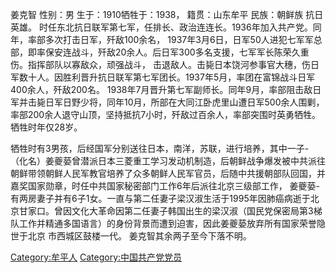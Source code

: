 {{multiple issues|
{{copyedit|time=2013-04-19T10:56:17+00:00}}
{{unreferenced|time=2013-04-19T10:56:17+00:00}}
}}
姜克智
性别：男    生于：1910牺牲于：1938， 籍贯：山东牟平 民族：朝鲜族   抗日英雄。
时任东北抗日联军第七军，任排长、政治连连长。1936年加入共产党。同年，率部多次打击日军，歼敌100余名， 1937年3月6日，日军50人进犯七军军总部，即率保安连战斗，歼敌20余人。后日军300多名支援，七军军长陈荣久重伤。指挥部队以寡敌众，顽强战斗， 击退敌人。击毙日本饶河参事官大穗，伤日军数十人。因胜利晋升抗日联军第七军团长。1937年5月，率团在富锦战斗日军400余人，歼敌200名。 1938年7月晋升第七军副师长。同年9月，率部阻击敌日军并击毙日军日野少将，同年10月，所部在大同江卧虎里山遭日军500余人围剿，率部200余人退守山顶，坚持抵抗7小时，歼敌过百余人，率部突围时英勇牺牲。牺牲时年仅28岁。

牺牲时有3男孩，后经国军分别送往日本，南洋，苏联，进行培养，其中一子-（化名）姜夔蒆曾潜派日本三菱重工学习发动机制造，后朝鲜战争爆发被中共派往朝鲜带领朝鲜人民军教官培养了众多朝鲜人民军官员，后随中共援朝部队回国，并嘉奖国家勋章，时任中共国家秘密部门工作6年后派往北京三级部工作， 姜夔蒆-有两房妻子并有6子1女。一直与第二任妻子梁汉淑生活于1995年因肺癌病逝于北京甘家口。曾因文化大革命因第二任妻子韩国出生的梁汉淑（国民党保密局第3梯队工作并精通多国语言）的身份背景而遭到迫害，因此姜夔蒆放弃所有国家荣誉隐世于北京
市西城区鼓楼一代。
姜克智其余两子至今下落不明。

[[Category:牟平人|Category:牟平人]]
[[Category:中国共产党党员|Category:中国共产党党员]]